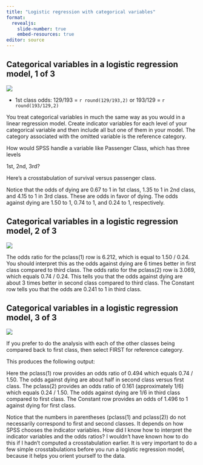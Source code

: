 ```yaml
---
title: "Logistic regression with categorical variables"
format: 
  revealjs:
    slide-number: true
    embed-resources: true
editor: source
---
```


## Categorical variables in a logistic regression model, 1 of 3

![](images/logistic-concepts-10.gif)

-   1st class odds: 129/193 = `r round(129/193,2)` or 193/129 = `r round(193/129,2)`

::: notes
You treat categorical variables in much the same way as you would in a linear regression model. Create indicator variables for each level of your categorical variable and then include all but one of them in your model. The category associated with the omitted variable is the reference category.

How would SPSS handle a variable like Passenger Class, which has three levels

1st,
2nd,
3rd?

Here’s a crosstabulation of survival versus passenger class.

Notice that the odds of dying are 0.67 to 1 in 1st class, 1.35 to 1 in 2nd class, and 4.15 to 1 in 3rd class. These are odds in favor of dying. The odds against dying are 1.50 to 1, 0.74 to 1, and 0.24 to 1, respectively.
:::

## Categorical variables in a logistic regression model, 2 of 3

![](images/logistic-concepts-11.gif)

::: notes
The odds ratio for the pclass(1) row is 6.212, which is equal to 1.50 / 0.24. You should interpret this as the odds against dying are 6 times better in first class compared to third class. The odds ratio for the pclass(2) row is 3.069, which equals 0.74 / 0.24. This tells you that the odds against dying are about 3 times better in second class compared to third class. The Constant row tells you that the odds are 0.241 to 1 in third class.
:::

## Categorical variables in a logistic regression model, 3 of 3

![](images/logistic-concepts-12.gif)

::: notes
If you prefer to do the analysis with each of the other classes being compared back to first class, then select FIRST for reference category.

This produces the following output:

Here the pclass(1) row provides an odds ratio of 0.494 which equals 0.74 / 1.50. The odds against dying are about half in second class versus first class. The pclass(2) provides an odds ratio of 0.161 (approximately 1/6) which equals 0.24 / 1.50. The odds against dying are 1/6 in third class compared to first class. The Constant row provides an odds of 1.496 to 1 against dying for first class.

Notice that the numbers in parentheses (pclass(1) and pclass(2)) do not necessarily correspond to first and second classes. It depends on how SPSS chooses the indicator variables. How did I know how to interpret the indicator variables and the odds ratios? I wouldn’t have known how to do this if I hadn’t computed a crosstabulation earlier. It is very important to do a few simple crosstabulations before you run a logistic regression model, because it helps you orient yourself to the data.
:::

